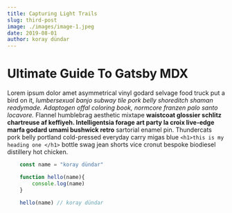```yaml
---
title: Capturing Light Trails
slug: third-post
image: ./images/image-1.jpeg
date: 2019-08-01
author: koray dündar
---
```



# Ultimate Guide To Gatsby MDX


Lorem ipsum dolor amet asymmetrical vinyl godard selvage food truck put a bird on it, _lumbersexual banjo subway tile pork belly shoreditch shaman readymade. Adaptogen offal coloring book, normcore franzen palo santo locavore._ Flannel humblebrag aesthetic mixtape **waistcoat glossier schlitz chartreuse af keffiyeh. Intelligentsia forage art party la croix live-edge marfa godard umami bushwick retro** sartorial enamel pin. Thundercats pork belly portland cold-pressed everyday carry migas blue
`<h1>this is my heading one </h1>`
bottle swag jean shorts vice cronut bespoke biodiesel distillery hot chicken.

<Counter/>

<div className="code">

```javascript
    const name = "koray dündar"

    function hello(name){
        console.log(name)
    }

    hello(name) // koray dündar
```

</div>

